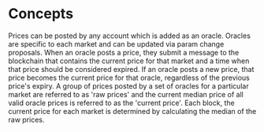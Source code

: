 



# Concepts

Prices can be posted by any account which is added as an oracle. Oracles are specific to each market and can be updated via param change proposals. When an oracle posts a price, they submit a message to the blockchain that contains the current price for that market and a time when that price should be considered expired. If an oracle posts a new price, that price becomes the current price for that oracle, regardless of the previous price's expiry. A group of prices posted by a set of oracles for a particular market are referred to as 'raw prices' and the current median price of all valid oracle prices is referred to as the 'current price'. Each block, the current price for each market is determined by calculating the median of the raw prices.

